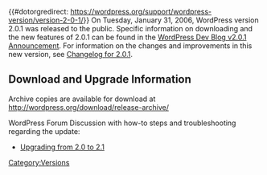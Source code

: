 {{#dotorgredirect: https://wordpress.org/support/wordpress-version/version-2-0-1/}}
On Tuesday, January 31, 2006, WordPress version 2.0.1 was released to the public. Specific information on downloading and the new features of 2.0.1 can be found in the [http://wordpress.org/development/2006/01/201-release/ WordPress Dev Blog v2.0.1 Announcement]. For information on the changes and improvements in this new version, see [[Changelog/2.0.1|Changelog for 2.0.1]].

==Download and Upgrade Information==
Archive copies are available for download at http://wordpress.org/download/release-archive/

WordPress Forum Discussion with how-to steps and troubleshooting regarding the update: 
*[http://wordpress.org/support/topic/59108 Upgrading from 2.0 to 2.1]

{{Versions}}

[[Category:Versions]]